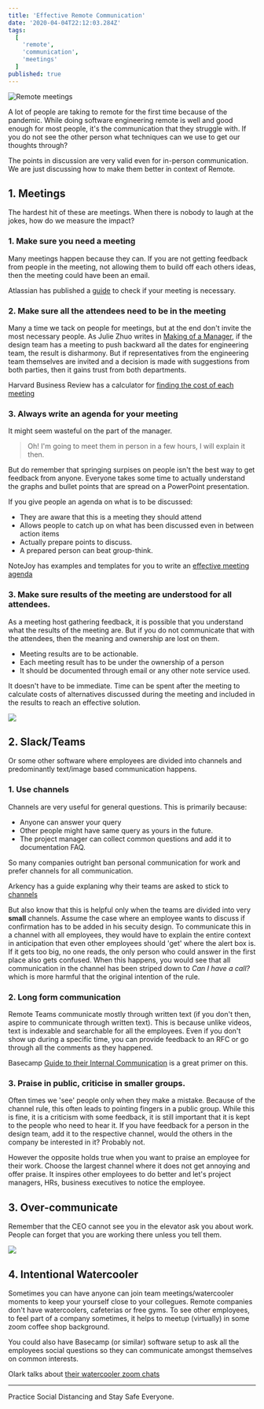 ```yaml
---
title: 'Effective Remote Communication'
date: '2020-04-04T22:12:03.284Z'
tags:
  [
    'remote',
    'communication',
    'meetings'
  ]
published: true
---
```


![Remote meetings](./effective-meetings/poster.jpg)

A lot of people are taking to remote for the first time because of the pandemic. While doing software engineering remote is well and good enough for most people, it's the communication that they struggle with. If you do not see the other person what techniques can we use to get our thoughts through?

The points in discussion are very valid even for in-person communication. We are just discussing how to make them better in context of Remote.

## 1. Meetings

The hardest hit of these are meetings. When there is nobody to laugh at the jokes, how do we measure the impact?

### 1. Make sure you need a meeting

Many meetings happen because they can. If you are not getting feedback from people in the meeting, not allowing them to build off each others ideas, then the meeting could have been an email. 

Atlassian has published a [guide](https://3kllhk1ibq34qk6sp3bhtox1-wpengine.netdna-ssl.com/wp-content/uploads/2018/05/runningeffectivemeetingscheatsheet_atlassian.pdf) to check if your meeting is necessary.

### 2. Make sure all the attendees need to be in the meeting

Many a time we tack on people for meetings, but at the end don't invite the most necessary people. As Julie Zhuo writes in [Making of a Manager](https://www.amazon.in/Making-Manager-What-Everyone-Looks/dp/0753552892), if the design team has a meeting to push backward all the dates for engineering team, the result is disharmony. But if representatives from the engineering team themselves are invited and a decision is made with suggestions from both parties, then it gains trust from both departments.

Harvard Business Review has a calculator for [finding the cost of each meeting](https://hbr.org/2016/01/estimate-the-cost-of-a-meeting-with-this-calculator)

### 3. Always write an agenda for your meeting

It might seem wasteful on the part of the manager.

> Oh! I'm going to meet them in person in a few hours, I will explain it then.

But do remember that springing surpises on people isn't the best way to get feedback from anyone. Everyone takes some time to actually understand the graphs and bullet points that are spread on a PowerPoint presentation.

If you give people an agenda on what is to be discussed:
* They are aware that this is a meeting they should attend
* Allows people to catch up on what has been discussed even in between action items
* Actually prepare points to discuss. 
* A prepared person can beat group-think.

NoteJoy has examples and templates for you to write an [effective meeting agenda](https://notejoy.com/resources/meeting-agenda-example)

### 3. Make sure results of the meeting are understood for all attendees.

As a meeting host gathering feedback, it is possible that you understand what the results of the meeting are. But if you do not communicate that with the attendees, then the meaning and ownership are lost on them. 

* Meeting results are to be actionable. 
* Each meeting result has to be under the ownership of a person
* It should be documented through email or any other note service used.

It doesn't have to be immediate. Time can be spent after the meeting to calculate costs of alternatives discussed during the meeting and included in the results to reach an effective solution.

![](https://dev-to-uploads.s3.amazonaws.com/i/vro5pokzg8u8rgx3bedx.jpg)

## 2. Slack/Teams

Or some other software where employees are divided into channels and predominantly text/image based communication happens.

### 1. Use channels

Channels are very useful for general questions. This is primarily because:

* Anyone can answer your query
* Other people might have same query as yours in the future. 
* The project manager can collect common questions and add it to documentation FAQ.

So many companies outright ban personal communication for work and prefer channels for all communication. 

Arkency has a guide explaning why their teams are asked to stick to [channels](https://blog.arkency.com/use-channels-not-direct-messages/)

But also know that this is helpful only when the teams are divided into very **small** channels. Assume the case where an employee wants to discuss if confirmation has to be added in his secuity design. To communicate this in a channel with all employees, they would have to explain the entire context in anticipation that even other employees should 'get' where the alert box is. If it gets too big, no one reads, the only person who could answer in the first place also gets confused. When this happens, you would see that all communication in the channel has been striped down to _Can I have a call?_ which is more harmful that the original intention of the rule.

### 2. Long form communication

Remote Teams communicate mostly through written text (if you don't then, aspire to communicate through written text). This is because unlike videos, text is indexable and searchable for all the employees. Even if you don't show up during a specific time, you can provide feedback to an RFC or go through all the comments as they happened.

Basecamp [Guide to their Internal Communication](https://basecamp.com/guides/how-we-communicate) is a great primer on this.

### 3. Praise in public, criticise in smaller groups.

Often times we 'see' people only when they make a mistake. Because of the channel rule, this often leads to pointing fingers in a public group. While this is fine, it is a criticism with some feedback, it is still important that it is kept to the people who need to hear it. If you have feedback for a person in the design team, add it to the respective channel, would the others in the company be interested in it? Probably not. 

However the opposite holds true when you want to praise an employee for their work. Choose the largest channel where it does not get annoying and offer praise. It inspires other employees to do better and let's project managers, HRs, business executives to notice the employee. 

## 3. Over-communicate

Remember that the CEO cannot see you in the elevator ask you about work. People can forget that you are working there unless you tell them.

![](https://dev-to-uploads.s3.amazonaws.com/i/t9eu86zynjsnq1hoh3fu.jpg)

## 4. Intentional Watercooler

Sometimes you can have anyone can join team meetings/watercooler moments to keep your yourself close to your collegues. Remote companies don't have watercoolers, cafeterias or free gyms. To see other employees, to feel part of a company sometimes, it helps to meetup (virtually) in some zoom coffee shop background. 

You could also have Basecamp (or similar) software setup to ask all the employees social questions so they can communicate amongst themselves on common interests.

Olark talks about [their watercooler zoom chats](https://blog.olark.com/creating-remote-watercooler-moments)

----

Practice Social Distancing and Stay Safe Everyone.
